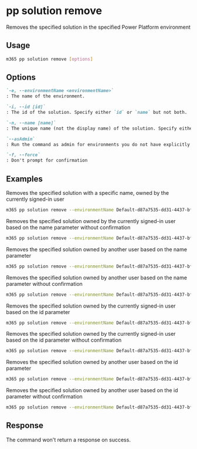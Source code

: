
# pp solution remove

Removes the specified solution in the specified Power Platform environment

## Usage

```sh
m365 pp solution remove [options]
```

## Options

```md definition-list
`-e, --environmentName <environmentName>`
: The name of the environment.

`-i, --id [id]`
: The id of the solution. Specify either `id` or `name` but not both.

`-n, --name [name]`
: The unique name (not the display name) of the solution. Specify either `id` or `name` but not both.

`--asAdmin`
: Run the command as admin for environments you do not have explicitly assigned permissions to.

`-f, --force`
: Don't prompt for confirmation
```

<Global />

## Examples

Removes the specified solution with a specific name, owned by the currently signed-in user

```sh
m365 pp solution remove --environmentName Default-d87a7535-dd31-4437-bfe1-95340acd55c5 --name "Solution Name"
```

Removes the specified solution owned by the currently signed-in user based on the name parameter without confirmation

```sh
m365 pp solution remove --environmentName Default-d87a7535-dd31-4437-bfe1-95340acd55c5 --name "Solution Name" --force
```

Removes the specified solution owned by another user based on the name parameter

```sh
m365 pp solution remove --environmentName Default-d87a7535-dd31-4437-bfe1-95340acd55c5 --name "Solution Name" --asAdmin
```

Removes the specified solution owned by another user based on the name parameter without confirmation

```sh
m365 pp solution remove --environmentName Default-d87a7535-dd31-4437-bfe1-95340acd55c5 --name "solution Name" --asAdmin --force
```

Removes the specified solution owned by the currently signed-in user based on the id parameter

```sh
m365 pp solution remove --environmentName Default-d87a7535-dd31-4437-bfe1-95340acd55c5 --id 00000001-0000-0000-0001-00000000009b
```

Removes the specified solution owned by the currently signed-in user based on the id parameter without confirmation

```sh
m365 pp solution remove --environmentName Default-d87a7535-dd31-4437-bfe1-95340acd55c5 --id 00000001-0000-0000-0001-00000000009b --force
```

Removes the specified solution owned by another user based on the id parameter

```sh
m365 pp solution remove --environmentName Default-d87a7535-dd31-4437-bfe1-95340acd55c5 --id 00000001-0000-0000-0001-00000000009b --asAdmin
```

Removes the specified solution owned by another user based on the id parameter without confirmation

```sh
m365 pp solution remove --environmentName Default-d87a7535-dd31-4437-bfe1-95340acd55c5 --id 00000001-0000-0000-0001-00000000009b --asAdmin --force
```

## Response

The command won't return a response on success.
